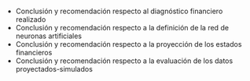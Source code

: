 <br><br><br><br><br>

- Conclusión y recomendación respecto al diagnóstico financiero realizado
- Conclusión y recomendación respecto a la definición de la red de neuronas artificiales
- Conclusión y recomendación respecto a la proyección de los estados financieros
- Conclusión y recomendación respecto a la evaluación de los datos proyectados-simulados 




